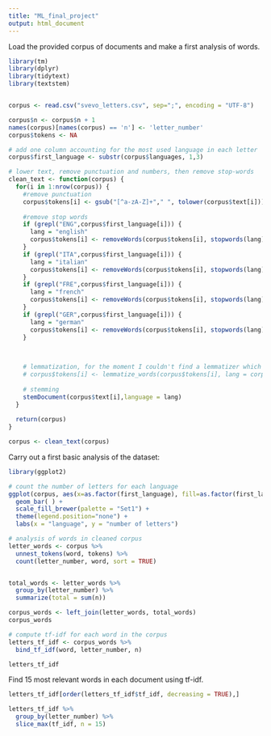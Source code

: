 ```yaml
---
title: "ML_final_project"
output: html_document
---
```


Load the provided corpus of documents and make a first analysis of words.

```r
library(tm)
library(dplyr)
library(tidytext)
library(textstem)


corpus <- read.csv("svevo_letters.csv", sep=";", encoding = "UTF-8")

corpus$n <- corpus$n + 1
names(corpus)[names(corpus) == 'n'] <- 'letter_number'
corpus$tokens <- NA

# add one column accounting for the most used language in each letter
corpus$first_language <- substr(corpus$languages, 1,3)

# lower text, remove punctuation and numbers, then remove stop-words
clean_text <- function(corpus) {
  for(i in 1:nrow(corpus)) {
    #remove punctuation 
    corpus$tokens[i] <- gsub("[^a-zA-Z]+"," ", tolower(corpus$text[i]))
    
    #remove stop words
    if (grepl("ENG",corpus$first_language[i])) {
      lang = "english"
      corpus$tokens[i] <- removeWords(corpus$tokens[i], stopwords(lang))
    }
    if (grepl("ITA",corpus$first_language[i])) {
      lang = "italian"
      corpus$tokens[i] <- removeWords(corpus$tokens[i], stopwords(lang))
    }
    if (grepl("FRE",corpus$first_language[i])) {
      lang = "french"
      corpus$tokens[i] <- removeWords(corpus$tokens[i], stopwords(lang))
    }
    if (grepl("GER",corpus$first_language[i])) {
      lang = "german"
      corpus$tokens[i] <- removeWords(corpus$tokens[i], stopwords(lang))
    }
      

    
    # lemmatization, for the moment I couldn't find a lemmatizer which works for every language
    # corpus$tokens[i] <- lemmatize_words(corpus$tokens[i], lang = corpus$first_language[i])
    
    # stemming
    stemDocument(corpus$text[i],language = lang)
  }
  
  return(corpus)
} 

corpus <- clean_text(corpus)
```

Carry out a first basic analysis of the dataset:


```r
library(ggplot2)

# count the number of letters for each language
ggplot(corpus, aes(x=as.factor(first_language), fill=as.factor(first_language))) + 
  geom_bar( ) +
  scale_fill_brewer(palette = "Set1") +
  theme(legend.position="none") +
  labs(x = "language", y = "number of letters")

```

```r

# analysis of words in cleaned corpus
letter_words <- corpus %>%
  unnest_tokens(word, tokens) %>%
  count(letter_number, word, sort = TRUE)


total_words <- letter_words %>% 
  group_by(letter_number) %>% 
  summarize(total = sum(n))

corpus_words <- left_join(letter_words, total_words)
corpus_words

# compute tf-idf for each word in the corpus
letters_tf_idf <- corpus_words %>%
  bind_tf_idf(word, letter_number, n)

letters_tf_idf
```

Find 15 most relevant words in each document using tf-idf.

```r
letters_tf_idf[order(letters_tf_idf$tf_idf, decreasing = TRUE),]

letters_tf_idf %>%
  group_by(letter_number) %>%
  slice_max(tf_idf, n = 15)

```
